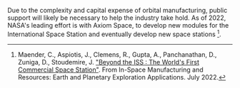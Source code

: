 Due to the complexity and capital expense of orbital manufacturing, public support will likely be necessary to help the industry take hold. As of 2022, NASA's leading effort is with Axiom Space, to develop new modules for the International Space Station and eventually develop new space stations [^"7"].

[^"7"]: Maender, C., Aspiotis, J., Clemens, R., Gupta, A., Panchanathan, D., Zuniga, D., Stoudemire, J. ["Beyond the ISS : The World's First Commercial Space Station"](https://onlinelibrary.wiley.com/doi/abs/10.1002/9783527830909.ch17). From In-Space Manufacturing and Resources: Earth and Planetary Exploration Applications. July 2022.